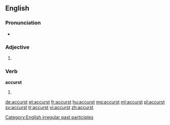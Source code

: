 ==English==

===Pronunciation===
* {{a|UK}} {{IPA|/æˈkə(ɹ)st/|/əˈkə(ɹ)st/}}

===Adjective===
{{en-adj}}

# {{archaic spelling of|accursed}}

===Verb===
'''accurst'''

# {{past participle of|accurse|lang=en}}

[[Category:English irregular past participles]]

[[de:accurst]]
[[et:accurst]]
[[fr:accurst]]
[[hu:accurst]]
[[mg:accurst]]
[[ml:accurst]]
[[pl:accurst]]
[[sv:accurst]]
[[tr:accurst]]
[[vi:accurst]]
[[zh:accurst]]